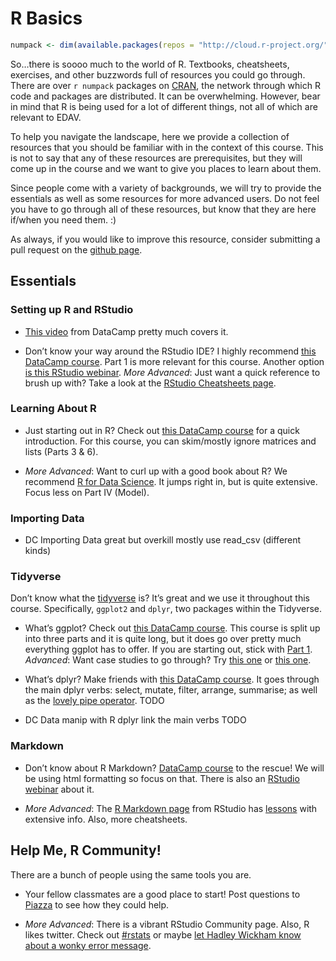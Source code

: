 # R Basics {#basics}

```r
numpack <- dim(available.packages(repos = "http://cloud.r-project.org/"))[1]
```


So...there is soooo much to the world of R. Textbooks, cheatsheets, exercises, and other buzzwords full of resources you could go through. There are over `r numpack` packages on [CRAN](https://cran.r-project.org){target="_blank"}, the network through which R code and packages are distributed. It can be overwhelming.  However, bear in mind that R is being used for a lot of different things, not all of which are relevant to EDAV. 

To help you navigate the landscape, here we provide a collection of resources that you should be familiar with in the context of this course. This is not to say that any of these resources are prerequisites, but they will come up in the course and we want to give you places to learn about them.

Since people come with a variety of backgrounds, we will try to provide the essentials as well as some resources for more advanced users. Do not feel you have to go through all of these resources, but know that they are here if/when you need them. :)

As always, if you would like to improve this resource, consider submitting a pull request on the [github page](https://github.com/jtr13/EDAV){target="_blank"}.

## Essentials

### Setting up R and RStudio



* [This video](https://campus.datacamp.com/courses/working-with-the-rstudio-ide-part-1/orientation?ex=3){target="_blank"} from DataCamp pretty much covers it.

* Don't know your way around the RStudio IDE? I highly recommend [this DataCamp course](https://www.datacamp.com/courses/working-with-the-rstudio-ide-part-1){target="_blank"}. Part 1 is more relevant for this course. Another option [is this RStudio webinar](https://www.rstudio.com/resources/webinars/rstudio-essentials-webinar-series-part-1/){target="_blank"}. *More Advanced*: Just want a quick reference to brush up with? Take a look at the [RStudio Cheatsheets page](https://www.rstudio.com/resources/cheatsheets/){target="_blank"}.

### Learning About R

* Just starting out in R? Check out [this DataCamp course](https://www.datacamp.com/courses/free-introduction-to-r){target="_blank"} for a quick introduction. For this course, you can skim/mostly ignore matrices and lists (Parts 3 & 6).

* *More Advanced*: Want to curl up with a good book about R? We recommend [R for Data Science](http://r4ds.had.co.nz/){target="_blank"}. It jumps right in, but is quite extensive. Focus less on Part IV (Model).

### Importing Data

* DC Importing Data
  great but overkill
  mostly use read_csv (different kinds)

### Tidyverse

Don't know what the [tidyverse](https://www.tidyverse.org/) is? It's great and we use it throughout this course. Specifically, `ggplot2` and `dplyr`, two packages within the Tidyverse. 

* What's ggplot? Check out [this DataCamp course](https://www.datacamp.com/courses/data-visualization-with-ggplot2-1){target="_blank"}. This course is split up into three parts and it is quite long, but it does go over pretty much everything ggplot has to offer. If you are starting out, stick with [Part 1](https://www.datacamp.com/courses/data-visualization-with-ggplot2-1){target="_blank"}. *Advanced*: Want case studies to go through? Try [this one](https://campus.datacamp.com/courses/data-visualization-with-ggplot2-2/chapter-5-case-study?ex=1){target="_blank"} or [this one](https://campus.datacamp.com/courses/data-visualization-with-ggplot2-part-3/data-munging-and-visualization-case-study?ex=1){target="_blank"}.

* What's dplyr? Make friends with [this DataCamp course](https://www.datacamp.com/courses/dplyr-data-manipulation-r-tutorial){target="_blank"}. It goes through the main dplyr verbs: select, mutate, filter, arrange, summarise; as well as the [lovely pipe operator](https://www.datacamp.com/community/tutorials/pipe-r-tutorial){target="_blank"}. TODO

* DC Data manip with R dplyr link the main verbs TODO

### Markdown

* Don't know about R Markdown? [DataCamp course](https://www.datacamp.com/courses/reporting-with-r-markdown){target="_blank"} to the rescue! We will be using html formatting so focus on that. There is also an [RStudio webinar](https://www.rstudio.com/resources/webinars/getting-started-with-r- markdown/){target="_blank"} about it.

* *More Advanced*: The [R Markdown page](https://rmarkdown.rstudio.com/){target="_blank"} from RStudio has [lessons](https://rmarkdown.rstudio.com/lesson-1.html){target="_blank"} with extensive info. Also, more cheatsheets.

## Help Me, R Community!

There are a bunch of people using the same tools you are.

* Your fellow classmates are a good place to start! Post questions to [Piazza](https://piazza.com/){target="_blank"} to see how they could help.

* *More Advanced*: There is a vibrant RStudio Community page. Also, R likes twitter. Check out [#rstats](https://twitter.com/search?q=%23rstats){target="_blank"} or maybe [let Hadley Wickham know about a wonky error message](https://twitter.com/hadleywickham/status/952259891342794752){target="_blank"}.











